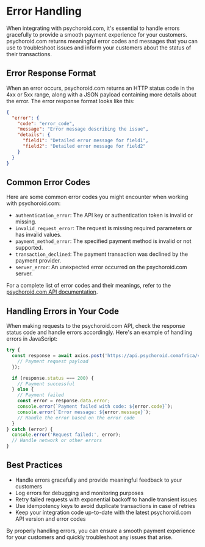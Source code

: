 # Error Handling

When integrating with psychoroid.com, it's essential to handle errors gracefully to provide a smooth payment experience for your customers. psychoroid.com returns meaningful error codes and messages that you can use to troubleshoot issues and inform your customers about the status of their transactions.

## Error Response Format

When an error occurs, psychoroid.com returns an HTTP status code in the 4xx or 5xx range, along with a JSON payload containing more details about the error. The error response format looks like this:

```json
{
  "error": {
    "code": "error_code",
    "message": "Error message describing the issue",
    "details": {
      "field1": "Detailed error message for field1",
      "field2": "Detailed error message for field2"
    }
  }
}
```

## Common Error Codes

Here are some common error codes you might encounter when working with psychoroid.com:

- `authentication_error`: The API key or authentication token is invalid or missing.
- `invalid_request_error`: The request is missing required parameters or has invalid values.
- `payment_method_error`: The specified payment method is invalid or not supported.
- `transaction_declined`: The payment transaction was declined by the payment provider.
- `server_error`: An unexpected error occurred on the psychoroid.com server.

For a complete list of error codes and their meanings, refer to the [psychoroid.com API documentation](https://docs.psychoroid.comafrica/api-reference/errors).

## Handling Errors in Your Code

When making requests to the psychoroid.com API, check the response status code and handle errors accordingly. Here's an example of handling errors in JavaScript:

```javascript
try {
  const response = await axios.post('https://api.psychoroid.comafrica/v1/payments', {
    // Payment request payload
  });

  if (response.status === 200) {
    // Payment successful
  } else {
    // Payment failed
    const error = response.data.error;
    console.error(`Payment failed with code: ${error.code}`);
    console.error(`Error message: ${error.message}`);
    // Handle the error based on the error code
  }
} catch (error) {
  console.error('Request failed:', error);
  // Handle network or other errors
}
```

## Best Practices

- Handle errors gracefully and provide meaningful feedback to your customers
- Log errors for debugging and monitoring purposes
- Retry failed requests with exponential backoff to handle transient issues
- Use idempotency keys to avoid duplicate transactions in case of retries
- Keep your integration code up-to-date with the latest psychoroid.com API version and error codes

By properly handling errors, you can ensure a smooth payment experience for your customers and quickly troubleshoot any issues that arise. 